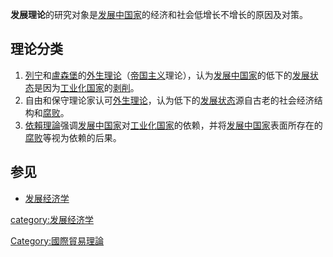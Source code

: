 {{unreferenced|time=2008-1-13}}

'''发展理论'''的研究对象是[[发展中国家|发展中国家]]的经济和社会低增长不增长的原因及对策。

==理论分类==
#[[列宁|列宁]]和[[羅莎·盧森堡|盧森堡]]的[[外生理论|外生理论]]（[[帝国主义|帝国主义]]理论），认为[[发展中国家|发展中国家]]的低下的[[发展状态|发展状态]]是因为[[工业化国家|工业化国家]]的[[剥削|剥削]]。
#自由和保守理论家认可[[外生理论|外生理论]]，认为低下的[[发展状态|发展状态]]源自古老的社会经济结构和[[腐败|腐败]]。
#[[依賴理論|依賴理論]]强调[[发展中国家|发展中国家]]对[[工业化国家|工业化国家]]的依赖，并将[[发展中国家|发展中国家]]表面所存在的[[腐败|腐败]]等视为依赖的后果。

==参见==
*[[发展经济学|发展经济学]]

{{econ-stub}}
[[category:发展经济学|category:发展经济学]]
[[Category:國際貿易理論|Category:國際貿易理論]]